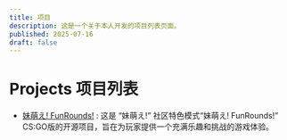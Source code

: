 ```yaml
---
title: 项目
description: 这是一个关于本人开发的项目列表页面。
published: 2025-07-16
draft: false
---
```


# Projects 项目列表

- [妹萌え! FunRounds!](https://github.com/Imomoe-Community/Imomoe-FunRounds-Public) : 这是 “妹萌え!” 社区特色模式“妹萌え! FunRounds!” CS:GO版的开源项目，旨在为玩家提供一个充满乐趣和挑战的游戏体验。
